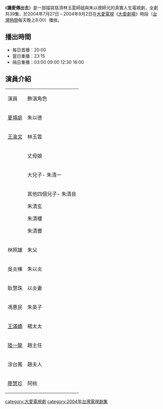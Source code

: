 {{電視節目信息框
| 名稱       = 讓愛傳出去
| 圖片       = 
| 類型       = 大愛真實人生劇場
| 導演       = 
| 編劇       = 
| 演出       = 參見演員列表
| 製作人     = 
| 監製人     = 
| 片頭曲     = 
| 片尾曲     = 
| 國家       = {{ROC-TW}}
| 語言       = [[國語|國語]]
| 集數       = 39集
| 每集長     = 分鐘
| 製作單位   = 
| 電視台     = [[大愛電視台|大愛電視台]]
| 播出國家   = {{TWN}}
| 開始       = 2004年7月27日
| 結束       = 2004年9月2日
}}
《'''讓愛傳出去'''》是一部描寫慈濟林玉雲師姐與朱以德師兄的真實人生電視劇，全劇共39集，於2004年7月27日－2004年9月2日在[[大愛電視|大愛電視]]《[[大愛劇場|大愛劇場]]》時段（[[台灣時間|台灣時間]]每天晚上8:00）播放。

==播出時間==
*每日首播：20:00
*當日重播：23:15
*隔日重播：03:00 09:00 12:30 16:00

{{電視節目的變遷
|電視台=[[大愛電視台|大愛電視台]]
|播放檔次=八點檔（每天晚上8:00）節目
|節目名稱='''讓愛傳出去''' <br />2004年7月27日－2004年9月2日
|上一節目=[[擺渡|擺渡]] <br />2004年7月1日－2004年7月26日
|下一節目=[[愛在碧海藍天|愛在碧海藍天]] <br />2004年9月3日－2004年10月12日
}}
{{大愛劇場}}

== 演員介紹 ==
{| class="wikitable"
|演員
|飾演角色
|-
|[[夏靖庭|夏靖庭]]
|朱以德
|-
|[[王渝文|王渝文]]
|林玉雲
|-
|
|丈母娘
|-
|
|大兒子- 朱清一
|-
|
|其他四個兒子-
朱清良

朱清玄

朱清樓

朱清豐
|-
|林照雄
|朱父
|-
|吳炎棟
|朱以炎
|-
|耿慧珠
|以炎妻
|-
|馮惠民
|朱英子
|-
|[[王滿嬌|王滿嬌]]
|楊太太
|-
|[[陸一龍|陸一龍]]
|趙主任
|-
|涂台鳳
|趙夫人
|-
|[[廖慧珍|廖慧珍]]
|阿桃
|}
[[category:大愛電視劇|category:大愛電視劇]]
[[category:2004年台灣電視劇集|category:2004年台灣電視劇集]]